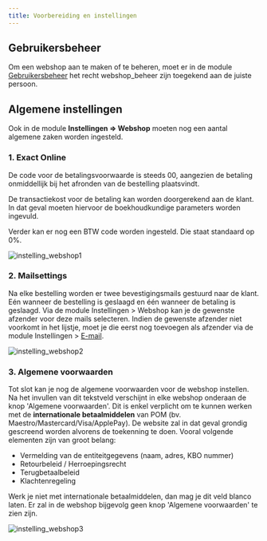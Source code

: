 ```yaml
---
title: Voorbereiding en instellingen
---
```


## Gebruikersbeheer

Om een webshop aan te maken of te beheren, moet er in de module [Gebruikersbeheer](/gebruikersbeheer) het recht webshop_beheer zijn toegekend aan de juiste persoon. 

## Algemene instellingen

Ook in de module **Instellingen => Webshop** moeten nog een aantal algemene zaken worden ingesteld. 

### 1. Exact Online

De code voor de betalingsvoorwaarde is steeds 00, aangezien de betaling onmiddellijk bij het afronden van de bestelling plaatsvindt. 

De transactiekost voor de betaling kan worden doorgerekend aan de klant. In dat geval moeten hiervoor de boekhoudkundige parameters worden ingevuld.  

Verder kan er nog een BTW code worden ingesteld. Die staat standaard op 0%. 

![instelling_webshop1](./instelling_webshop1.PNG)

### 2. Mailsettings

Na elke bestelling worden er twee bevestigingsmails gestuurd naar de klant. Eén wanneer de bestelling is geslaagd en één wanneer de betaling is geslaagd. 
Via de module Instellingen > Webshop kan je de gewenste afzender voor deze mails selecteren. Indien de gewenste afzender niet voorkomt in het lijstje, moet je die eerst nog toevoegen als afzender via de module Instellingen > [E-mail](/e-mail).

![instelling_webshop2](./instelling_webshop2.PNG)

### 3. Algemene voorwaarden

Tot slot kan je nog de algemene voorwaarden voor de webshop instellen. Na het invullen van dit tekstveld verschijnt in elke webshop onderaan de knop 'Algemene voorwaarden'. Dit is enkel verplicht om te kunnen werken met de **internationale betaalmiddelen** van POM (bv. Maestro/Mastercard/Visa/ApplePay). De website zal in dat geval grondig gescreend worden alvorens de toekenning te doen. 
Vooral volgende elementen zijn van groot belang:
- Vermelding van de entiteitgegevens (naam, adres, KBO nummer)
- Retourbeleid / Herroepingsrecht
- Terugbetaalbeleid
- Klachtenregeling

Werk je niet met internationale betaalmiddelen, dan mag je dit veld blanco laten. Er zal in de webshop bijgevolg geen knop 'Algemene voorwaarden' te zien zijn. 

![instelling_webshop3](./instelling_webshop3.PNG)
